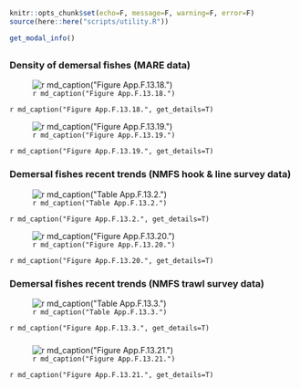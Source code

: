 ```r
knitr::opts_chunk$set(echo=F, message=F, warning=F, error=F)
source(here::here("scripts/utility.R"))
```

```r
get_modal_info()
```

## {.tabset}

### Density of demersal fishes (MARE data)

![`r md_caption("Figure App.F.13.18.")`](../img/cinms_cr/App.F.13.18.jpg)

`r md_caption("Figure App.F.13.18.", get_details=T)`

![`r md_caption("Figure App.F.13.19.")`](../img/cinms_cr/App.F.13.19.jpg)

`r md_caption("Figure App.F.13.19.", get_details=T)`

### Demersal fishes recent trends (NMFS hook & line survey data)

![`r md_caption("Table App.F.13.2.")`](../img/cinms_cr/tbl.App.F.13.2.jpg)

`r md_caption("Figure App.F.13.2.", get_details=T)`

![`r md_caption("Figure App.F.13.20.")`](../img/cinms_cr/App.F.13.20.jpg)

`r md_caption("Figure App.F.13.20.", get_details=T)`

### Demersal fishes recent trends (NMFS trawl survey data)

![`r md_caption("Table App.F.13.3.")`](../img/cinms_cr/tbl.App.F.13.3.jpg)

`r md_caption("Figure App.F.13.3.", get_details=T)`

### 

![`r md_caption("Figure App.F.13.21.")`](../img/cinms_cr/App.F.13.21.jpg)

`r md_caption("Figure App.F.13.21.", get_details=T)`
